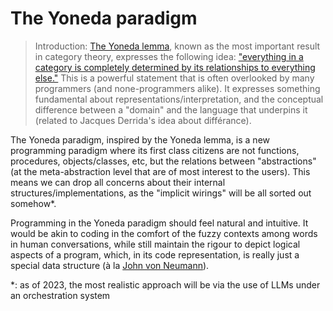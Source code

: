 # The Yoneda paradigm

> Introduction: [The Yoneda lemma](https://en.wikipedia.org/wiki/Yoneda_lemma), known as the most important result in category theory, expresses the following idea: ["everything in a category is completely determined by its relationships to everything else."](https://people.math.harvard.edu/~mazur/preprints/when_is_one.pdf) This is a powerful statement that is often overlooked by many programmers (and none-programmers alike). It expresses something fundamental about representations/interpretation, and the conceptual difference between a "domain" and the language that underpins it (related to Jacques Derrida's idea about différance).

The Yoneda paradigm, inspired by the Yoneda lemma,  is a new programming paradigm where its first class citizens are not functions, procedures, objects/classes, etc, but the relations between "abstractions" (at the meta-abstraction level that are of most interest to the users). This means we can drop all concerns about their internal structures/implementations, as the "implicit wirings" will be all sorted out somehow*.  

Programming in the Yoneda paradigm should feel natural and intuitive. It would be akin to coding in the comfort of the fuzzy contexts among words in human conversations, while still maintain the rigour to depict logical aspects of a program, which, in its code representation, is really just a special data structure (à la [John von Neumann](https://en.wikipedia.org/wiki/Von_Neumann_architecture)).

*: as of 2023, the most realistic approach will be via the use of LLMs under an orchestration system

[//]: <> (next: prompt_orchestration)
